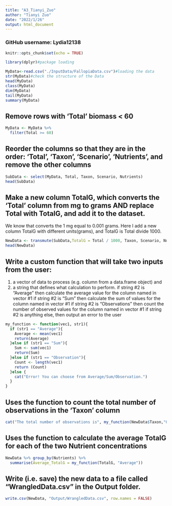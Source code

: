 ```yaml
---
title: "A3_Tianyi_Zuo"
author: "Tianyi Zuo"
date: "2022/1/26"
output: html_document
---
```


### GitHub username: Lydia12138

```r
knitr::opts_chunk$set(echo = TRUE)
```

```r
library(dplyr)#package loading
```

```r
MyData<-read.csv("./InputData/FallopiaData.csv")#loading the data
str(MyData)#check the structure of the Data
head(MyData)
class(MyData)
dim(MyData)
tail(MyData)
summary(MyData)
```


## Remove rows with 'Total' biomass < 60
```r
MyData <- MyData %>%
  filter(Total >= 60)
```

## Reorder the columns so that they are in the order: ‘Total’, ‘Taxon’, ‘Scenario’, ‘Nutrients’, and remove the other columns
```r
SubData <- select(MyData, Total, Taxon, Scenario, Nutrients)
head(SubData)
```

## Make a new column TotalG, which converts the ‘Total’ column from mg to grams AND replace Total with TotalG, and add it to the dataset.
We know that converts the 1 mg equal to 0.001 grams. Here I add a new column TotalG with different units(grams), and TotalG is Total divide 1000.
```r
NewData <- transmute(SubData,TotalG = Total / 1000, Taxon, Scenario, Nutrients)
head(NewData)
```

## Write a custom function that will take two inputs from the user: 
1. a vector of data to process (e.g. column from a data.frame object) and 
2. a string that defines what calculation to perform.
if string #2 is "Average" then calculate the average value for the column named in vector #1
if string #2 is "Sum" then calculate the sum of values for the column named in vector #1
if string #2 is "Observations" then count the number of observed values for the column named in vector #1
if string #2 is anything else, then output an error to the user 

```r
my_function <- function(vec1, str1){
  if (str1 == "Average"){
    Average <- mean(vec1)
    return(Average)
  }else if (str1 == "Sum"){
    Sum <- sum(vec1)
    return(Sum)
  }else if (str1 == "Observation"){
    Count <- length(vec1)
    return (Count)
  }else {
    cat("Error! You can choose from Average/Sum/Observation.")
  }
}

```

## Uses the function to count the total number of observations in the 'Taxon' column

```r
cat("The total number of observations is", my_function(NewData$Taxon,"Observation"))
```

## Uses the function  to calculate the average TotalG for each of the two Nutrient concentrations
```r
NewData %>% group_by(Nutrients) %>% 
  summarise(Average_TotalG = my_function(TotalG, "Average"))
```


## Write (i.e. save) the new data to a file called "WrangledData.csv" in the Output folder.
```r
write.csv(NewData, "Output/WrangledData.csv", row.names = FALSE)
```

